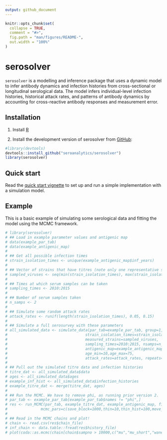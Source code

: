 ```yaml
---
output: github_document
---
```


<!-- README.md is generated from README.Rmd. Please edit that file -->

```r
knitr::opts_chunk$set(
  collapse = TRUE,
  comment = "#>",
  fig.path = "man/figures/README-",
  out.width = "100%"
)
```
# serosolver

<!-- badges: start -->
<!-- badges: end -->

`serosolver` is a modelling and inference package that uses a dynamic model to infer antibody dynamics and infection histories from cross-sectional or longitudinal serological data. The model infers individual-level infection histories, historical attack rates, and patterns of antibody dynamics by accounting for cross-reactive antibody responses and measurement error.

## Installation
1. Install [R][r-project]

2. Install the development version of serosolver from [GitHub](https://github.com/seroanalytics/serosolver):

```r
#library(devtools)
devtools::install_github("seroanalytics/serosolver")
library(serosolver)
```
## Quick start

Read the [quick start vignette][vignette-doc] to set up and run a simple implementation with a simulation model.

[r-project]: http://cran.r-project.org
[vignette-doc]: https://github.com/seroanalytics/serosolver/blob/master/vignettes/serosolver-quick_start_guide.md

## Example

This is a basic example of simulating some serological data and fitting the model using the MCMC framework.

```r
# library(serosolver)
# ## Load in example parameter values and antigenic map
# data(example_par_tab) 
# data(example_antigenic_map)
# 
# ## Get all possible infection times
# strain_isolation_times <- unique(example_antigenic_map$inf_years)
# 
# ## Vector of strains that have titres (note only one representative strain per time)
# sampled_viruses <- seq(min(strain_isolation_times), max(strain_isolation_times), by=2)
# 
# ## Times at which serum samples can be taken
# sampling_times <- 2010:2015
# 
# ## Number of serum samples taken
# n_samps <- 2
# 
# ## Simulate some random attack rates
# attack_rates <- runif(length(strain_isolation_times), 0.05, 0.15)
# 
# ## Simulate a full serosurvey with these parameters
# all_simulated_data <- simulate_data(par_tab=example_par_tab, group=1, n_indiv=50,    
#                                   strain_isolation_times=strain_isolation_times,
#                                   measured_strains=sampled_viruses,
#                                   sampling_times=2010:2015, nsamps=n_samps, 
#                                   antigenic_map=example_antigenic_map, 
#                                   age_min=10,age_max=75,
#                                   attack_rates=attack_rates, repeats=2)
# 
# ## Pull out the simulated titre data and infection histories
# titre_dat <- all_simulated_data$data
# ages <- all_simulated_data$ages
# example_inf_hist <- all_simulated_data$infection_histories
# example_titre_dat <- merge(titre_dat, ages)
# 
# ## Run the MCMC. We have to remove phi, as running prior version 2.
# par_tab <- example_par_tab[example_par_tab$names != "phi",]
# res <- run_MCMC(par_tab, example_titre_dat, example_antigenic_map, filename="test", version=2,
#               mcmc_pars=c(save_block=1000,thin=10,thin_hist=100,move_sizes=3,swap_propn=0.5,inf_propn=0.5))
# 
# ## Read in the MCMC chains and plot!
# chain <- read.csv(res$chain_file)
# inf_chain <- data.table::fread(res$history_file)
# plot(coda::as.mcmc(chain[chain$sampno > 10000,c("mu","mu_short","wane")]))      
```
